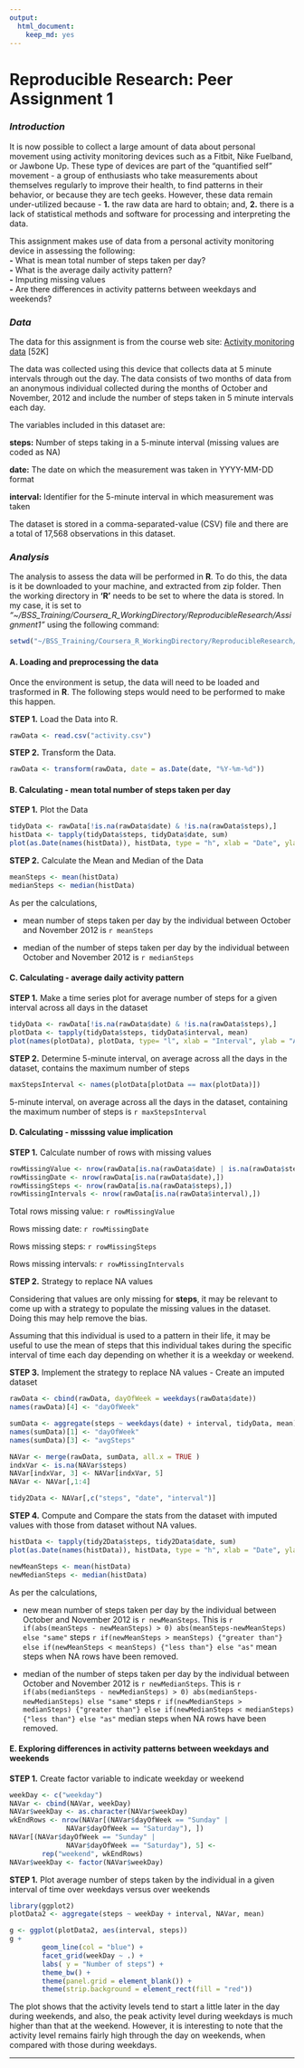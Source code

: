 ```yaml
---
output:
  html_document:
    keep_md: yes
---
```

# Reproducible Research: Peer Assignment 1
  
  
### *Introduction*

It is now possible to collect a large amount of data about personal movement using activity monitoring devices such as a Fitbit, Nike Fuelband, or Jawbone Up. These type of devices are part of the "quantified self" movement - a group of enthusiasts who take measurements about themselves regularly to improve their health, to find patterns in their behavior, or because they are tech geeks. However, these data remain under-utilized because - **1.** the raw data are hard to obtain; and, **2.** there is a lack of statistical methods and software for processing and interpreting the data.


This assignment makes use of data from a personal activity monitoring device in assessing the following:  
**-** What is mean total number of steps taken per day?  
**-** What is the average daily activity pattern?  
**-** Imputing missing values  
**-** Are there differences in activity patterns between weekdays and weekends?


### *Data*

The data for this assignment is from the course web site: [Activity monitoring data][1] [52K]

The data was collected using this device that collects data at 5 minute intervals through out the day. The data consists of two months of data from an anonymous individual collected during the months of October and November, 2012 and include the number of steps taken in 5 minute intervals each day.

The variables included in this dataset are:

**steps:** Number of steps taking in a 5-minute interval (missing values are coded as NA)

**date:** The date on which the measurement was taken in YYYY-MM-DD format

**interval:** Identifier for the 5-minute interval in which measurement was taken

The dataset is stored in a comma-separated-value (CSV) file and there are a total of 17,568 observations in this dataset.


### *Analysis*

The analysis to assess the data will be performed in **R**. To do this, the data is it be downloaded to your machine, and extracted from zip folder. Then the working directory in **'R'** needs to be set to where the data is stored. In my case, it is set to *"~/BSS_Training/Coursera_R_WorkingDirectory/ReproducibleResearch/Assignment1"* using the following command:

```r
setwd("~/BSS_Training/Coursera_R_WorkingDirectory/ReproducibleResearch/Assignment1")
```


#### A. Loading and preprocessing the data


Once the environment is setup, the data will need to be loaded and trasformed in **R**. The following steps would need to be performed to make this happen. 

**STEP 1.** Load the Data into R.
```r
rawData <- read.csv("activity.csv")
```

**STEP 2.** Transform the Data.
```r
rawData <- transform(rawData, date = as.Date(date, "%Y-%m-%d"))
```


#### B. Calculating - mean total number of steps taken per day


**STEP 1.** Plot the Data
```r
tidyData <- rawData[!is.na(rawData$date) & !is.na(rawData$steps),]
histData <- tapply(tidyData$steps, tidyData$date, sum)
plot(as.Date(names(histData)), histData, type = "h", xlab = "Date", ylab = "Total Steps")

```

**STEP 2.** Calculate the Mean and Median of the Data
```r
meanSteps <- mean(histData)
medianSteps <- median(histData)
```

As per the calculations, 

* mean number of steps taken per day by the individual between October and November 2012 is `r meanSteps`

* median of the number of steps taken per day by the individual between October and November 2012 is `r medianSteps`
  
  
  
#### C. Calculating - average daily activity pattern


**STEP 1.** Make a time series plot for average number of steps for a given interval across all days in the dataset

```r
tidyData <- rawData[!is.na(rawData$date) & !is.na(rawData$steps),]
plotData <- tapply(tidyData$steps, tidyData$interval, mean)
plot(names(plotData), plotData, type= "l", xlab = "Interval", ylab = "Average Steps")
```

**STEP 2.** Determine 5-minute interval, on average across all the days in the dataset, contains the maximum number of steps

```r
maxStepsInterval <- names(plotData[plotData == max(plotData)])
```

5-minute interval, on average across all the days in the dataset, containing the maximum number of steps is `r maxStepsInterval`


#### D. Calculating - misssing value implication


**STEP 1.** Calculate number of rows with missing values
```r
rowMissingValue <- nrow(rawData[is.na(rawData$date) | is.na(rawData$steps) | is.na(rawData$interval),])
rowMissingDate <- nrow(rawData[is.na(rawData$date),])
rowMissingSteps <- nrow(rawData[is.na(rawData$steps),])
rowMissingIntervals <- nrow(rawData[is.na(rawData$interval),])
```

Total rows missing value: `r rowMissingValue`

Rows missing date: `r rowMissingDate`

Rows missing steps: `r rowMissingSteps`

Rows missing intervals: `r rowMissingIntervals`



**STEP 2.** Strategy to replace NA values

Considering that values are only missing for **steps**, it may be relevant to come up with a strategy to populate the missing values in the dataset. Doing this may help remove the bias.

Assuming that this individual is used to a pattern in their life, it may be useful to use the mean of steps that this individual takes during the specific interval of time each day depending on whether it is a weekday or weekend.  


**STEP 3.** Implement the strategy to replace NA values - Create an imputed dataset

```r

rawData <- cbind(rawData, dayOfWeek = weekdays(rawData$date))
names(rawData)[4] <- "dayOfWeek" 

sumData <- aggregate(steps ~ weekdays(date) + interval, tidyData, mean)
names(sumData)[1] <- "dayOfWeek"
names(sumData)[3] <- "avgSteps"

NAVar <- merge(rawData, sumData, all.x = TRUE )
indxVar <- is.na(NAVar$steps)
NAVar[indxVar, 3] <- NAVar[indxVar, 5]
NAVar <- NAVar[,1:4]

tidy2Data <- NAVar[,c("steps", "date", "interval")]

```

**STEP 4.** Compute and Compare the stats from the dataset with imputed values with those from dataset without NA values. 
```r
histData <- tapply(tidy2Data$steps, tidy2Data$date, sum)
plot(as.Date(names(histData)), histData, type = "h", xlab = "Date", ylab = "Total Steps")
```


```r
newMeanSteps <- mean(histData)
newMedianSteps <- median(histData)
```

As per the calculations, 

* new mean number of steps taken per day by the individual between October and November 2012 is `r newMeanSteps`. This is `r if(abs(meanSteps - newMeanSteps) > 0) abs(meanSteps-newMeanSteps) else "same"` steps `r if(newMeanSteps > meanSteps) {"greater than"} else if(newMeanSteps < meanSteps) {"less than"} else "as"` mean steps when NA rows have been removed.   

* median of the number of steps taken per day by the individual between October and November 2012 is `r newMedianSteps`. This is `r if(abs(medianSteps - newMedianSteps) > 0) abs(medianSteps-newMedianSteps) else "same"` steps `r if(newMedianSteps > medianSteps) {"greater than"} else if(newMedianSteps < medianSteps) {"less than"} else "as"` median steps when NA rows have been removed.


#### E. Exploring differences in activity patterns between weekdays and weekends

**STEP 1.** Create factor variable to indicate weekday or weekend
```r
weekDay <- c("weekday")
NAVar <- cbind(NAVar, weekDay)
NAVar$weekDay <- as.character(NAVar$weekDay)
wkEndRows <- nrow(NAVar[(NAVar$dayOfWeek == "Sunday" | 
              NAVar$dayOfWeek == "Saturday"), ])
NAVar[(NAVar$dayOfWeek == "Sunday" | 
              NAVar$dayOfWeek == "Saturday"), 5] <- 
        rep("weekend", wkEndRows)
NAVar$weekDay <- factor(NAVar$weekDay)
```


**STEP 1.** Plot average number of steps taken by the individual in a given interval of time over weekdays versus over weekends

```r
library(ggplot2)
plotData2 <- aggregate(steps ~ weekDay + interval, NAVar, mean)

g <- ggplot(plotData2, aes(interval, steps))
g + 
        geom_line(col = "blue") + 
        facet_grid(weekDay ~ .) + 
        labs( y = "Number of steps") +
        theme_bw() +
        theme(panel.grid = element_blank()) +
        theme(strip.background = element_rect(fill = "red"))


```

The plot shows that the activity levels tend to start a little later in the day during weekends, and also, the peak activity level during weekdays is much higher than that at the weekend. However, it is interesting to note that the activity level remains fairly high through the day on weekends, when compared with those during weekdays.

---
[1]: https://d396qusza40orc.cloudfront.net/repdata%2Fdata%2Factivity.zip